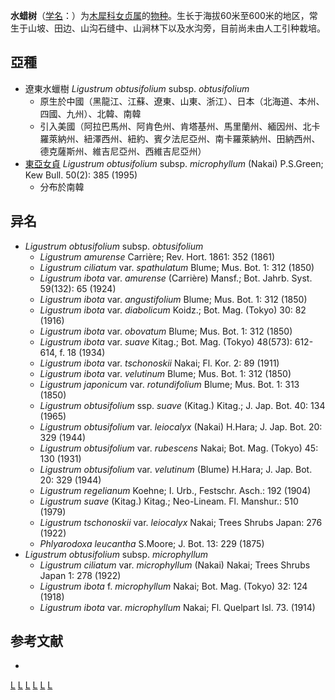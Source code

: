 {{Speciesbox
| image = 
| image_caption = 
| status = 
| status_system = 
| genus = Ligustrum
| species = obtusifolium
| authority =  Siebold & Zucc
| synonyms = 
}}
'''水蜡树'''（[[学名|学名]]：{{lang|la|''Ligustrum obtusifolium''}}）为[[木犀科|木犀科]][[女贞属|女贞属]]的[[亚种|物种]]。生长于海拔60米至600米的地区，常生于山坡、田边、山沟石缝中、山涧林下以及水沟旁，目前尚未由人工引种栽培。

== 亞種 ==
* 遼東水蠟樹 ''Ligustrum obtusifolium'' subsp. ''obtusifolium''
** 原生於中國（黑龍江、江蘇、遼東、山東、浙江）、日本（北海道、本州、四國、九州）、北韓、南韓
** 引入美國（阿拉巴馬州、阿肯色州、肯塔基州、馬里蘭州、緬因州、北卡羅萊納州、紐澤西州、紐約、賓夕法尼亞州、南卡羅萊納州、田納西州、德克薩斯州、維吉尼亞州、西維吉尼亞州）
* [[东亚女贞|東亞女貞]] ''Ligustrum obtusifolium'' subsp. ''microphyllum''  (Nakai) P.S.Green; Kew Bull. 50(2): 385 (1995)
** 分布於南韓

== 异名 ==
* ''Ligustrum obtusifolium'' subsp. ''obtusifolium''
** ''Ligustrum amurense'' Carrière; Rev. Hort. 1861: 352 (1861)
** ''Ligustrum ciliatum'' var. ''spathulatum'' Blume; Mus. Bot. 1: 312 (1850)
** ''Ligustrum ibota'' var. ''amurense'' (Carrière) Mansf.; Bot. Jahrb. Syst. 59(132): 65 (1924)
** ''Ligustrum ibota'' var. ''angustifolium'' Blume; Mus. Bot. 1: 312 (1850)
** ''Ligustrum ibota'' var. ''diabolicum'' Koidz.; Bot. Mag. (Tokyo) 30: 82 (1916)
** ''Ligustrum ibota'' var. ''obovatum'' Blume; Mus. Bot. 1: 312 (1850)
** ''Ligustrum ibota'' var. ''suave'' Kitag.; Bot. Mag. (Tokyo) 48(573): 612-614, f. 18 (1934)
** ''Ligustrum ibota'' var. ''tschonoskii'' Nakai; Fl. Kor. 2: 89 (1911)
** ''Ligustrum ibota'' var. ''velutinum'' Blume; Mus. Bot. 1: 312 (1850)
** ''Ligustrum japonicum'' var. ''rotundifolium'' Blume; Mus. Bot. 1: 313 (1850)
** ''Ligustrum obtusifolium'' ssp. ''suave'' (Kitag.) Kitag.; J. Jap. Bot. 40: 134 (1965)
** ''Ligustrum obtusifolium'' var. ''leiocalyx'' (Nakai) H.Hara; J. Jap. Bot. 20: 329 (1944)
** ''Ligustrum obtusifolium'' var. ''rubescens'' Nakai; Bot. Mag. (Tokyo) 45: 130 (1931)
** ''Ligustrum obtusifolium'' var. ''velutinum'' (Blume) H.Hara; J. Jap. Bot. 20: 329 (1944)
** ''Ligustrum regelianum'' Koehne; I. Urb., Festschr. Asch.: 192 (1904)
** ''Ligustrum suave'' (Kitag.) Kitag.; Neo-Lineam. Fl. Manshur.: 510 (1979)
** ''Ligustrum tschonoskii'' var. ''leiocalyx'' Nakai; Trees Shrubs Japan: 276 (1922)
** ''Phlyarodoxa leucantha'' S.Moore; J. Bot. 13: 229 (1875)
* ''Ligustrum obtusifolium'' subsp. ''microphyllum''
** ''Ligustrum ciliatum'' var. ''microphyllum'' (Nakai) Nakai; Trees Shrubs Japan 1: 278 (1922)
** ''Ligustrum ibota'' f. ''microphyllum'' Nakai; Bot. Mag. (Tokyo) 32: 124 (1918)
** ''Ligustrum ibota'' var. ''microphyllum'' Nakai; Fl. Quelpart Isl. 73. (1914)

== 参考文献 ==
<div class="references-small">
* {{cite web| url =http://www.bioinfo.cn/db05/KmzwSpecies.php?action=view&id=14341| title =辽东水蜡树（亚种）| work =《中国高等植物数据库全库》| publisher =中国科学院微生物研究所| author =昆明植物研究所| accessdate =2009-02-24| deadurl =yes| archiveurl =https://web.archive.org/web/20160305035317/http://www.bioinfo.cn/db05/KmzwSpecies.php?action=view&id=14341| archivedate =2016-03-05}}
</div>
{{Taxonbar|from=Q1069783}}

[[Category:女贞属|L]]
[[Category:江苏植物|L]]
[[Category:辽宁植物|L]]
[[Category:山东植物|L]]
[[Category:黑龙江植物|L]]
[[Category:浙江植物|L]]


{{植物小作品}}